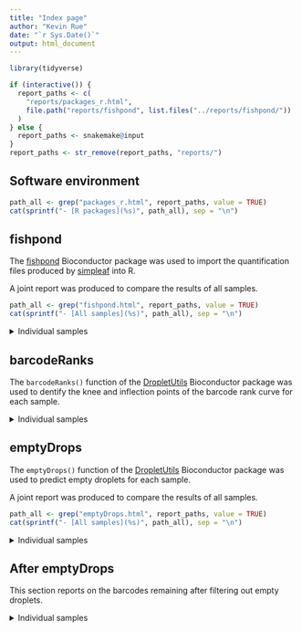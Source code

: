 ```yaml
---
title: "Index page"
author: "Kevin Rue"
date: "`r Sys.Date()`"
output: html_document
---
```


```r
library(tidyverse)
```

```r
if (interactive()) {
  report_paths <- c(
    "reports/packages_r.html",
    file.path("reports/fishpond", list.files("../reports/fishpond/"))
  )
} else {
  report_paths <- snakemake@input
}
report_paths <- str_remove(report_paths, "reports/")
```

## Software environment

```r
path_all <- grep("packages_r.html", report_paths, value = TRUE)
cat(sprintf("- [R packages](%s)", path_all), sep = "\n")
```

## fishpond

The [fishpond](https://www.bioconductor.org/packages/release/bioc/html/fishpond.html) Bioconductor package was used to import the quantification files produced by [simpleaf](https://simpleaf.readthedocs.io/en/latest/) into R.

A joint report was produced to compare the results of all samples.

```r
path_all <- grep("fishpond.html", report_paths, value = TRUE)
cat(sprintf("- [All samples](%s)", path_all), sep = "\n")
```

<details>
  <summary>Individual samples</summary>
```r
path_samples <- grep("fishpond/", report_paths, value = TRUE)
names(path_samples) <- fs::path_ext_remove(basename(path_samples))
cat(sprintf("- [%s](%s)", names(path_samples), path_samples), sep = "\n")
```
</details>

## barcodeRanks

The `barcodeRanks()` function of the [DropletUtils](https://bioconductor.org/packages/release/bioc/html/DropletUtils.html) Bioconductor package was used to dentify the knee and inflection points of the barcode rank curve for each sample.

<details>
  <summary>Individual samples</summary>
```r
path_samples <- grep("barcodeRanks/", report_paths, value = TRUE)
names(path_samples) <- fs::path_ext_remove(basename(path_samples))
cat(sprintf("- [%s](%s)", names(path_samples), path_samples), sep = "\n")
```
</details>

## emptyDrops

The `emptyDrops()` function of the [DropletUtils](https://bioconductor.org/packages/release/bioc/html/DropletUtils.html) Bioconductor package was used to predict empty droplets for each sample.

A joint report was produced to compare the results of all samples.

```r
path_all <- grep("emptyDrops.html", report_paths, value = TRUE)
cat(sprintf("- [All samples](%s)", path_all), sep = "\n")
```

<details>
  <summary>Individual samples</summary>
```r
path_samples <- grep("emptyDrops/", report_paths, value = TRUE)
names(path_samples) <- fs::path_ext_remove(basename(path_samples))
cat(sprintf("- [%s](%s)", names(path_samples), path_samples), sep = "\n")
```
</details>

## After emptyDrops

This section reports on the barcodes remaining after filtering out empty droplets.

<details>
  <summary>Individual samples</summary>
```r
path_samples <- grep("after_emptyDrops/", report_paths, value = TRUE)
names(path_samples) <- fs::path_ext_remove(basename(path_samples))
cat(sprintf("- [%s](%s)", names(path_samples), path_samples), sep = "\n")
```
</details>
